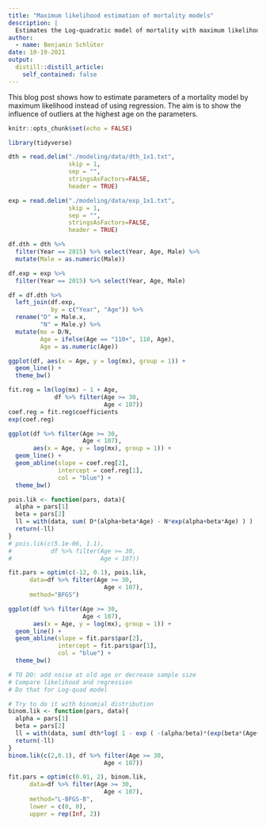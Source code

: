 ```yaml
---
title: "Maximum likelihood estimation of mortality models"
description: |
  Estimates the Log-quadratic model of mortality with maximum likelihood
author:
  - name: Benjamin Schlüter
date: 10-19-2021
output:
  distill::distill_article:
    self_contained: false
---
```


This blog post shows how to estimate parameters of a mortality model by maximum likelihood instead of using regression. The aim is to show the influence of outliers at the highest age on the parameters.

```r
knitr::opts_chunk$set(echo = FALSE)
```

```r
library(tidyverse)
```


```r
dth = read.delim("./modeling/data/dth_1x1.txt", 
                 skip = 1,
                 sep = "", 
                 stringsAsFactors=FALSE,
                 header = TRUE)

exp = read.delim("./modeling/data/exp_1x1.txt", 
                 skip = 1,
                 sep = "", 
                 stringsAsFactors=FALSE,
                 header = TRUE)

df.dth = dth %>% 
  filter(Year == 2015) %>% select(Year, Age, Male) %>% 
  mutate(Male = as.numeric(Male))

df.exp = exp %>% 
  filter(Year == 2015) %>% select(Year, Age, Male)

df = df.dth %>% 
  left_join(df.exp, 
            by = c("Year", "Age")) %>% 
  rename("D" = Male.x,
         "N" = Male.y) %>% 
  mutate(mx = D/N,
         Age = ifelse(Age == "110+", 110, Age),
         Age = as.numeric(Age))

ggplot(df, aes(x = Age, y = log(mx), group = 1)) +
  geom_line() +
  theme_bw()

```


```r
fit.reg = lm(log(mx) ~ 1 + Age, 
             df %>% filter(Age >= 30,
                           Age < 107))
coef.reg = fit.reg$coefficients
exp(coef.reg)

ggplot(df %>% filter(Age >= 30,
                     Age < 107), 
       aes(x = Age, y = log(mx), group = 1)) +
  geom_line() +
  geom_abline(slope = coef.reg[2],
              intercept = coef.reg[1],
              col = "blue") +
  theme_bw()
```


```r
pois.lik <- function(pars, data){
  alpha = pars[1]
  beta = pars[2]
  ll = with(data, sum( D*(alpha+beta*Age) - N*exp(alpha+beta*Age) ) )
  return(-ll)
}
# pois.lik(c(5.1e-06, 1.1), 
#           df %>% filter(Age >= 30,
#                         Age < 107))

fit.pars = optim(c(-12, 0.1), pois.lik, 
      data=df %>% filter(Age >= 30,
                           Age < 107), 
      method="BFGS")

ggplot(df %>% filter(Age >= 30,
                     Age < 107), 
       aes(x = Age, y = log(mx), group = 1)) +
  geom_line() +
  geom_abline(slope = fit.pars$par[2],
              intercept = fit.pars$par[1],
              col = "blue") +
  theme_bw()

# TO DO: add noise at old age or decrease sample size
# Compare likelihood and regression
# Do that for Log-quad model
```


```r
# Try to do it with binomial distribution
binom.lik <- function(pars, data){
  alpha = pars[1]
  beta = pars[2]
  ll = with(data, sum( dth*log( 1 - exp ( -(alpha/beta)*(exp(beta*(Age+1)) - exp(beta*Age) ) ) ) + (exp-dth)*(-(alpha/beta)*(exp(beta*(Age+1)) - exp(beta*Age) )) ))
  return(-ll)
}
binom.lik(c(2,0.1), df %>% filter(Age >= 30,
                           Age < 107))

fit.pars = optim(c(0.01, 2), binom.lik, 
      data=df %>% filter(Age >= 30,
                           Age < 107), 
      method="L-BFGS-B",
      lower = c(0, 0),
      upper = rep(Inf, 2))
```


